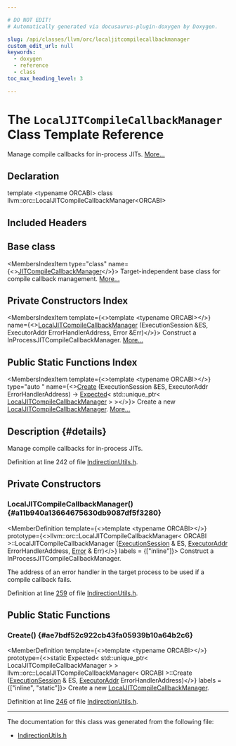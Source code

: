 ```yaml
---

# DO NOT EDIT!
# Automatically generated via docusaurus-plugin-doxygen by Doxygen.

slug: /api/classes/llvm/orc/localjitcompilecallbackmanager
custom_edit_url: null
keywords:
  - doxygen
  - reference
  - class
toc_max_heading_level: 3

---
```





# The `LocalJITCompileCallbackManager` Class Template Reference

<DoxygenPage pluginConfig={pluginConfig}>

Manage compile callbacks for in-process JITs. <a href="#details">More...</a>

## Declaration

<CodeBlock>template &lt;typename ORCABI&gt;
class llvm::orc::LocalJITCompileCallbackManager&lt;ORCABI&gt;</CodeBlock>

## Included Headers

<IncludesList>
<IncludesListItem
  filePath="llvm/ExecutionEngine/Orc/IndirectionUtils.h"
  permalink="/docs/api/files/include/include/llvm/include/llvm/executionengine/include/llvm/executionengine/orc/indirectionutils-h"
  isLocal="true" />
</IncludesList>

## Base class

<MembersIndex>

<MembersIndexItem
  type="class"
  name={<><a href="/docs/api/classes/llvm/orc/jitcompilecallbackmanager">JITCompileCallbackManager</a></>}>
Target-independent base class for compile callback management. <a href="/docs/api/classes/llvm/orc/jitcompilecallbackmanager/#details">More...</a>
</MembersIndexItem>

</MembersIndex>

## Private Constructors Index

<MembersIndex>

<MembersIndexItem
  template={<>template &lt;typename ORCABI&gt;</>}
  name={<><a href="#a11b940a13664675630db9087df5f3280">LocalJITCompileCallbackManager</a> (ExecutionSession &amp;ES, ExecutorAddr ErrorHandlerAddress, Error &amp;Err)</>}>
Construct a InProcessJITCompileCallbackManager. <a href="#a11b940a13664675630db9087df5f3280">More...</a>
</MembersIndexItem>

</MembersIndex>

## Public Static Functions Index

<MembersIndex>

<MembersIndexItem
  template={<>template &lt;typename ORCABI&gt;</>}
  type="auto "
  name={<><a href="#ae7bdf52c922cb43fa05939b10a64b2c6">Create</a> (ExecutionSession &amp;ES, ExecutorAddr ErrorHandlerAddress) -&gt; <a href="/docs/api/classes/llvm/expected">Expected</a>&lt; std::unique&#95;ptr&lt; <a href="/docs/api/classes/llvm/orc/localjitcompilecallbackmanager">LocalJITCompileCallbackManager</a> &gt; &gt;</>}>
Create a new <a href="/docs/api/classes/llvm/orc/localjitcompilecallbackmanager">LocalJITCompileCallbackManager</a>. <a href="#ae7bdf52c922cb43fa05939b10a64b2c6">More...</a>
</MembersIndexItem>

</MembersIndex>

## Description {#details}

Manage compile callbacks for in-process JITs.

Definition at line 242 of file <a href="/docs/api/files/include/include/llvm/include/llvm/executionengine/include/llvm/executionengine/orc/indirectionutils-h">IndirectionUtils.h</a>.

<SectionDefinition>

## Private Constructors

### LocalJITCompileCallbackManager() {#a11b940a13664675630db9087df5f3280}

<MemberDefinition
  template={<>template &lt;typename ORCABI&gt;</>}
  prototype={<>llvm::orc::LocalJITCompileCallbackManager&lt; ORCABI &gt;::LocalJITCompileCallbackManager (<a href="/docs/api/classes/llvm/orc/executionsession">ExecutionSession</a> &amp; ES, <a href="/docs/api/classes/llvm/orc/executoraddr">ExecutorAddr</a> ErrorHandlerAddress, <a href="/docs/api/classes/llvm/error">Error</a> &amp; Err)</>}
  labels = {["inline"]}>
Construct a InProcessJITCompileCallbackManager.

<ParametersList title="Parameters">
<ParametersListItem name="ErrorHandlerAddress">The address of an error handler in the target process to be used if a compile callback fails.</ParametersListItem>
</ParametersList>

Definition at line <a href="/docs/api/files/include/include/llvm/include/llvm/executionengine/include/llvm/executionengine/orc/indirectionutils-h/#l00259">259</a> of file <a href="/docs/api/files/include/include/llvm/include/llvm/executionengine/include/llvm/executionengine/orc/indirectionutils-h">IndirectionUtils.h</a>.
</MemberDefinition>

</SectionDefinition>

<SectionDefinition>

## Public Static Functions

### Create() {#ae7bdf52c922cb43fa05939b10a64b2c6}

<MemberDefinition
  template={<>template &lt;typename ORCABI&gt;</>}
  prototype={<>static Expected&lt; std::unique&#95;ptr&lt; LocalJITCompileCallbackManager &gt; &gt; llvm::orc::LocalJITCompileCallbackManager&lt; ORCABI &gt;::Create (<a href="/docs/api/classes/llvm/orc/executionsession">ExecutionSession</a> &amp; ES, <a href="/docs/api/classes/llvm/orc/executoraddr">ExecutorAddr</a> ErrorHandlerAddress)</>}
  labels = {["inline", "static"]}>
Create a new <a href="/docs/api/classes/llvm/orc/localjitcompilecallbackmanager">LocalJITCompileCallbackManager</a>.

Definition at line <a href="/docs/api/files/include/include/llvm/include/llvm/executionengine/include/llvm/executionengine/orc/indirectionutils-h/#l00246">246</a> of file <a href="/docs/api/files/include/include/llvm/include/llvm/executionengine/include/llvm/executionengine/orc/indirectionutils-h">IndirectionUtils.h</a>.
</MemberDefinition>

</SectionDefinition>

<hr/>

The documentation for this class was generated from the following file:

<ul>
<li><a href="/docs/api/files/include/include/llvm/include/llvm/executionengine/include/llvm/executionengine/orc/indirectionutils-h">IndirectionUtils.h</a></li>
</ul>

</DoxygenPage>
